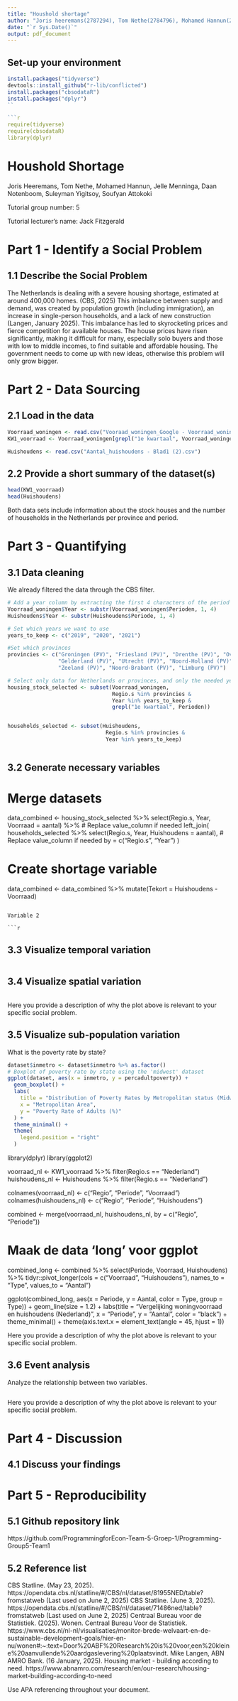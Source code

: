```yaml
---
title: "Houshold shortage"
author: "Joris heeremans(2787294), Tom Nethe(2784796), Mohamed Hannun(2824390), Jelle Menninga(2864828), Daan Notenboom (2853496), Suleyman Yigitsoy(2861891), Soufyan Attokoki() "
date: "`r Sys.Date()`"
output: pdf_document
---
```


## Set-up your environment

```r
install.packages("tidyverse")
devtools::install_github("r-lib/conflicted")
install.packages("cbsodataR")
install.packages("dplyr")
``

```r
require(tidyverse)
require(cbsodataR)
library(dplyr)
```

# Houshold Shortage

Joris Heeremans, Tom Nethe, Mohamed Hannun, Jelle Menninga, Daan Notenboom, Suleyman Yigitsoy, Soufyan Attokoki

Tutorial group number: 5

Tutorial lecturer's name: Jack Fitzgerald

# Part 1 - Identify a Social Problem

## 1.1 Describe the Social Problem

The Netherlands is dealing with a severe housing shortage, estimated at around 400,000 homes. (CBS, 2025) 
This imbalance between supply and demand, was created by population growth (including immigration), an increase in single-person households, 
and a lack of new construction (Langen, January 2025). This imbalance has led to skyrocketing prices and fierce competition for available houses. 
The house prices have risen significantly, making it difficult for many, especially solo buyers and those with low to middle incomes, 
to find suitable and affordable housing. The government needs to come up with new ideas, otherwise this problem will only grow bigger.



# Part 2 - Data Sourcing

## 2.1 Load in the data


```r
Voorraad_woningen <- read.csv("Vooraad_woningen_Google - Voorraad_woningen.csv")
KW1_voorraad <- Voorraad_woningen[grepl("1e kwartaal", Voorraad_woningen$Perioden), ]

Huishoudens <- read.csv("Aantal_huishoudens - Blad1 (2).csv")

```


## 2.2 Provide a short summary of the dataset(s)

```r
head(KW1_voorraad)
head(Huishoudens)
```

Both data sets include information about the stock houses and the number of households in the Netherlands per province and period. 


# Part 3 - Quantifying

## 3.1 Data cleaning

We already filtered the data through the CBS filter.  
```r


# Add a year column by extracting the first 4 characters of the period column
Voorraad_woningen$Year <- substr(Voorraad_woningen$Perioden, 1, 4)
Huishoudens$Year <- substr(Huishoudens$Periode, 1, 4)

# Set which years we want to use
years_to_keep <- c("2019", "2020", "2021")

#Set which provinces 
provincies <- c("Groningen (PV)", "Friesland (PV)", "Drenthe (PV)", "Overijssel (PV)", "Flevoland (PV)",
                "Gelderland (PV)", "Utrecht (PV)", "Noord-Holland (PV)", "Zuid-Holland (PV)",
                "Zeeland (PV)", "Noord-Brabant (PV)", "Limburg (PV)")

# Select only data for Netherlands or provinces, and only the needed years, only first quarter
housing_stock_selected <- subset(Voorraad_woningen,
                                 Regio.s %in% provincies &
                                 Year %in% years_to_keep &
                                 grepl("1e kwartaal", Perioden))


households_selected <- subset(Huishoudens,
                               Regio.s %in% provincies &
                               Year %in% years_to_keep)



```

## 3.2 Generate necessary variables

# Merge datasets
data_combined <- housing_stock_selected %>%
  select(Regio.s, Year, Voorraad = aantal) %>%  # Replace value_column if needed
  left_join(
    households_selected %>%
      select(Regio.s, Year, Huishoudens = aantal), # Replace value_column if needed
    by = c("Regio.s", "Year")
  )

# Create shortage variable
data_combined <- data_combined %>%
  mutate(Tekort = Huishoudens - Voorraad)
```

Variable 2

```r

```

## 3.3 Visualize temporal variation

```r

```

## 3.4 Visualize spatial variation

```r

```

Here you provide a description of why the plot above is relevant to your specific social problem.

## 3.5 Visualize sub-population variation

What is the poverty rate by state?

```r
dataset$inmetro <- dataset$inmetro %>% as.factor()
# Boxplot of poverty rate by state using the 'midwest' dataset
ggplot(dataset, aes(x = inmetro, y = percadultpoverty)) +
  geom_boxplot() +
  labs(
    title = "Distribution of Poverty Rates by Metropolitan status (Midwest counties)",
    x = "Metropolitan Area",
    y = "Poverty Rate of Adults (%)"
  ) +
  theme_minimal() +
  theme(
    legend.position = "right"
  )
```
library(dplyr)
library(ggplot2)

voorraad_nl <- KW1_voorraad %>% filter(Regio.s == "Nederland")
huishoudens_nl <- Huishoudens %>% filter(Regio.s == "Nederland")

colnames(voorraad_nl) <- c("Regio", "Periode", "Voorraad")
colnames(huishoudens_nl) <- c("Regio", "Periode", "Huishoudens")


combined <- merge(voorraad_nl, huishoudens_nl, by = c("Regio", "Periode"))

# Maak de data 'long' voor ggplot
combined_long <- combined %>%
  select(Periode, Voorraad, Huishoudens) %>%
  tidyr::pivot_longer(cols = c("Voorraad", "Huishoudens"),
                      names_to = "Type",
                      values_to = "Aantal")

ggplot(combined_long, aes(x = Periode, y = Aantal, color = Type, group = Type)) +
  geom_line(size = 1.2) +
  labs(title = "Vergelijking woningvoorraad en huishoudens (Nederland)",
       x = "Periode", y = "Aantal", color = "black") +
  theme_minimal() +
  theme(axis.text.x = element_text(angle = 45, hjust = 1))

Here you provide a description of why the plot above is relevant to your specific social problem.

## 3.6 Event analysis

Analyze the relationship between two variables.

```r

```

Here you provide a description of why the plot above is relevant to your specific social problem.

# Part 4 - Discussion

## 4.1 Discuss your findings

# Part 5 - Reproducibility

## 5.1 Github repository link

https://github.com/ProgrammingforEcon-Team-5-Groep-1/Programming-Group5-Team1

## 5.2 Reference list
CBS Statline. (May 23, 2025). https://opendata.cbs.nl/statline/#/CBS/nl/dataset/81955NED/table?fromstatweb (Last used on June 2, 2025)
CBS Statline. (June 3, 2025). https://opendata.cbs.nl/statline/#/CBS/nl/dataset/71486ned/table?fromstatweb (Last used on June 2, 2025)
Centraal Bureau voor de Statistiek. (2025). Wonen. Centraal Bureau Voor de Statistiek. https://www.cbs.nl/nl-nl/visualisaties/monitor-brede-welvaart-en-de-sustainable-development-goals/hier-en-nu/wonen#:~:text=Door%20ABF%20Research%20is%20voor,een%20kleine%20aanvullende%20aardgaslevering%20plaatsvindt.
Mike Langen, ABN AMRO Bank. (16 January, 2025). Housing market - building according to need. https://www.abnamro.com/research/en/our-research/housing-market-building-according-to-need

Use APA referencing throughout your document.
